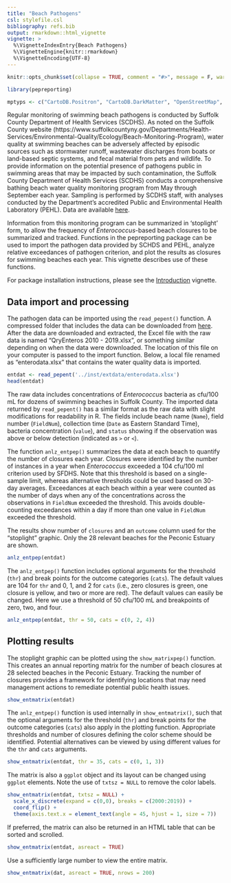 ```yaml
---
title: "Beach Pathogens"
csl: stylefile.csl
bibliography: refs.bib
output: rmarkdown::html_vignette
vignette: >
  %\VignetteIndexEntry{Beach Pathogens}
  %\VignetteEngine{knitr::rmarkdown}
  %\VignetteEncoding{UTF-8}
---
```


```r
knitr::opts_chunk$set(collapse = TRUE, comment = "#>", message = F, warning = F, fig.align = 'center')

library(pepreporting)

mptyps <- c("CartoDB.Positron", "CartoDB.DarkMatter", "OpenStreetMap", "Esri.WorldImagery", "OpenTopoMap")
```

Regular monitoring of swimming beach pathogens is conducted by Suffolk County Department of Health Services (SCDHS).  As noted on the Suffolk County website (https://www.suffolkcountyny.gov/Departments/Health-Services/Environmental-Quality/Ecology/Beach-Monitoring-Program), water quality at swimming beaches can be adversely affected by episodic sources such as stormwater runoff, wastewater discharges from boats or land-based septic systems, and fecal material from pets and wildlife. To provide information on the potential presence of pathogens public in swimming areas that may be impacted by such contamination, the Suffolk County Department of Health Services (SCDHS) conducts a comprehensive bathing beach water quality monitoring program from May through September each year. Sampling is performed by SCDHS staff, with analyses conducted by the Department’s accredited Public and Environmental Health Laboratory (PEHL). Data are available [here](https://gisportal.suffolkcountyny.gov/gis/home/item.html?id=025cb4dadb57413980dbd7e760b94da8).

Information from this monitoring program can be summarized in 'stoplight' form, to allow the frequency of *Enterococcus*-based beach closures to be summarized and tracked. Functions in the pepreporting package can be used to import the pathogen data provided by SCHDS and PEHL, analyze relative exceedances of pathogen criterion, and plot the results as closures for swimming beaches each year.  This vignette describes use of these functions.

For package installation instructions, please see the [Introduction](https://tbep-tech.github.io/pepreporting/articles/Introduction.html) vignette. 

## Data import and processing

The pathogen data can be imported using the `read_pepent()` function. A compressed folder that includes the data can be downloaded from [here](https://gisportal.suffolkcountyny.gov/gis/home/item.html?id=025cb4dadb57413980dbd7e760b94da8).  After the data are downloaded and extracted, the Excel file with the raw data is named "QryEnteros 2010 - 2019.xlsx", or something similar depending on when the data were downloaded.  The location of this file on your computer is passed to the import function. Below, a local file renamed as "enterodata.xlsx" that contains the water quality data is imported. 

```r
entdat <- read_pepent('../inst/extdata/enterodata.xlsx')
head(entdat)
```

The raw data includes concentrations of *Enterococcus* bacteria as cfu/100 mL for dozens of swimming beaches in Suffolk County.  The imported data returned by `read_pepent()` has a similar format as the raw data with slight modifications for readability in R.  The fields include beach name (`Name`), field number (`FieldNum`), collection time (`Date` as Eastern Standard Time), bacteria concentration (`value`), and `status` showing if the observation was above or below detection (indicated as `>` or `<`).  

The function `anlz_entpep()` summarizes the data at each beach to quantify the number of closures each year. Closures were identified by the number of instances in a year when *Enterococcus* exceeded a 104 cfu/100 ml criterion used by SFDHS. Note that this threshold is based on a single-sample limit, whereas alternative thresholds could be used based on 30-day averages. Exceedances at each beach within a year were counted as the number of days when any of the concentrations across the observations in `FieldNum` exceeded the threshold.  This avoids double-counting exceedances within a day if more than one value in `FieldNum` exceeded the threshold.

The results show number of `closures` and an `outcome` column used for the "stoplight" graphic. Only the 28 relevant beaches for the Peconic Estuary are shown.

```r
anlz_entpep(entdat)
```

The `anlz_entpep()` function includes optional arguments for the threshold (`thr`) and break points for the outcome categories (`cats`).  The default values are 104 for `thr` and 0, 1, and 2 for `cats` (i.e., zero closures is green, one closure is yellow, and two or more are red).  The default values can easily be changed. Here we use a threshold of 50 cfu/100 mL and breakpoints of zero, two, and four.

```r
anlz_entpep(entdat, thr = 50, cats = c(0, 2, 4))
```

## Plotting results

The stoplight graphic can be plotted using the `show_matrixpep()` function. This creates an annual reporting matrix for the number of beach closures at 28 selected beaches in the Peconic Estuary. Tracking the number of closures provides a framework for identifying locations that may need management actions to remediate potential public health issues.  

```r
show_entmatrix(entdat)
```

The `anlz_entpep()` function is used internally in `show_entmatrix()`, such that the optional arguments for the threshold (`thr`) and break points for the outcome categories (`cats`) also apply in the plotting function.  Appropriate thresholds and number of closures defining the color scheme should be identified. Potential alternatives can be viewed by using different values for the `thr` and `cats` arguments. 

```r
show_entmatrix(entdat, thr = 35, cats = c(0, 1, 3))
```

The matrix is also a `ggplot` object and its layout can be changed using `ggplot` elements. Note the use of `txtsz = NULL` to remove the color labels. 

```r
show_entmatrix(entdat, txtsz = NULL) +
  scale_x_discrete(expand = c(0,0), breaks = c(2000:2019)) + 
  coord_flip() +
  theme(axis.text.x = element_text(angle = 45, hjust = 1, size = 7))
```

If preferred, the matrix can also be returned in an HTML table that can be sorted and scrolled. 

```r
show_entmatrix(entdat, asreact = TRUE)
```

Use a sufficiently large number to view the entire matrix.

```r
show_entmatrix(dat, asreact = TRUE, nrows = 200)
```
